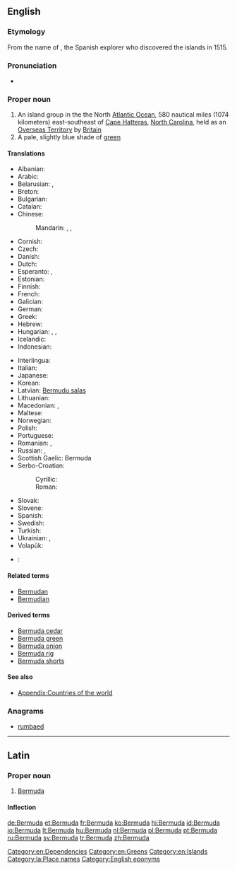 {{also|bermuda}}
==English==

===Etymology===
From the name of {{w|Juan de Bermudez}}, the Spanish explorer who discovered the islands in 1515.

===Pronunciation===
* {{IPA|/bɚˈmjuːdə/|lang=en}}

===Proper noun===
{{wikipedia}}
{{en-proper noun}}

# An island group in the the North [[Atlantic Ocean]], 580 nautical miles (1074 kilometers) east-southeast of [[Cape Hatteras]], [[North Carolina]], held as an [[Overseas Territory]] by [[Britain]]
# A pale, slightly blue shade of [[green]]
#: {{color panel|7DD8C6}}

====Translations====
{{trans-top|island group}}
* Albanian: {{t-|sq|Bermuda|xs=Albanian}}
* Arabic: {{t|ar|جزر برمودا|f|p|tr=júzur barmūda|sc=Arab}}
* Belarusian: {{t|be|Бэрмуды|f|p|tr=Bermúdy|sc=Cyrl}}, {{t|be|Бэрмудзкія выспы|f|p|tr=Bermúdzkija výspy|sc=Cyrl}}
* Breton: {{t|br|Bermuda}}
* Bulgarian: {{t|bg|Бермуда|f|tr=Bermúda|sc=Cyrl}}
* Catalan: {{t|ca|Bermudes}}
* Chinese:
*: Mandarin: {{t|zh|百慕大|tr=Bǎimùdà|sc=Hani}}, {{t|zh|百慕大群島|sc=Hani}}, {{t|zh|百慕大群岛|tr=Bǎimùdà qúndǎo|sc=Hani}}
* Cornish: {{t|kw|Bermuda}}
* Czech: {{t-|cs|Bermudy|p}}
* Danish: {{t-|da|Bermuda}}
* Dutch: {{t+|nl|Bermuda}}
* Esperanto: {{t|eo|Bermudo}}, {{t|eo|Bermudoj}}
* Estonian: {{t+|et|Bermuda}}
* Finnish: {{t-|fi|Bermuda}}
* French: {{t+|fr|Bermudes|f|p}}
* Galician: {{t|gl|Bermuda}}
* German: {{t+|de|Bermudas|p}}
* Greek: {{t|el|Βερμούδες|tr=Vermúdes}}
* Hebrew: {{t|he|ברמודה|tr=Bermuda|sc=Hebr}}
* Hungarian: {{t|hu|Bermuda}}, {{t|hu|Bermudák|p}}, {{t|hu|Bermuda-szigetek|p}}
* Icelandic: {{t|is|Bermúda}}
* Indonesian: {{t-|id|Bermuda|xs=Indonesian}}
{{trans-mid}}
* Interlingua: {{t|ia|Bermuda}}
* Italian: {{t|it|Bermuda|f|p}}
* Japanese: {{t|ja|バーミューダ|tr=Bāmyūda|sc=Jpan}}
* Korean: {{t|ko|버뮤다|tr=Beomyuda}}
* Latvian: [[Bermudu salas]]
* Lithuanian: {{t+|lt|Bermudai|xs=Lithuanian}}
* Macedonian: {{t|mk|Бермуди|f|p|tr=Bermúdi}},  {{t|mk|Бермуда|f|tr=Bermúda}}
* Maltese: {{t-|mt|Bermuda|xs=Maltese}}
* Norwegian: {{t-|no|Bermuda}}
* Polish: {{t+|pl|Bermudy|p}}
* Portuguese: {{t+|pt|Bermudas|p}}
* Romanian: {{t-|ro|Bermuda}}, {{t-|ro|Bermude|f}}
* Russian: {{t|ru|Бермуды|m|p|tr=Bermúdy|sc=Cyrl}}, {{t|ru|Бермудские острова|m|p|tr=Bermúdskije ostrová|sc=Cyrl}}
* Scottish Gaelic: Bermuda
* Serbo-Croatian:
*: Cyrillic: {{t|sh|Бермуди|p|sc=Cyrl}}
*: Roman: {{t|sh|Bermudi|p}}
* Slovak: {{t-|sk|Bermudy|p}}
* Slovene: {{t-|sl|Bermuda|f}}
* Spanish: {{t+|es|Bermudas|f|p}}
* Swedish: {{t+|sv|Bermuda}}
* Turkish: {{t+|tr|Bermuda}}
* Ukrainian: {{t|uk|Бермуди|m|p|tr=Bermúdy|sc=Cyrl}}, {{t|uk|Бермудські острови|m|p|tr=Bermúds’ki ostrový|sc=Cyrl}}
* Volapük: {{t|vo|Bärmuduäns}}
{{trans-bottom}}

{{checktrans-top}}
* {{ttbc|sh}}: {{t|sh|Bermuda|f}}
{{trans-bottom}}

====Related terms====
* [[Bermudan]]
* [[Bermudian]]

====Derived terms====
* [[Bermuda cedar]]
* [[Bermuda green]]
* [[Bermuda onion]]
* [[Bermuda rig]]
* [[Bermuda shorts]]

====See also====
* [[Appendix:Countries of the world]]

===Anagrams===
* [[rumbaed#English|rumbaed]]

[[Category:en:Dependencies]]
[[Category:en:Greens]]
[[Category:en:Islands]]

----

==Latin==
{{wikipedia|lang=la}}

===Proper noun===
{{la-proper noun|Bermuda|Bermudae|Bermudae|f|first}}

# [[#English|Bermuda]]

====Inflection====
{{la-decl-1st-loc|Bermud}}

[[Category:la:Place names]]
[[Category:English eponyms]]

[[de:Bermuda]]
[[et:Bermuda]]
[[fr:Bermuda]]
[[ko:Bermuda]]
[[hi:Bermuda]]
[[id:Bermuda]]
[[io:Bermuda]]
[[lt:Bermuda]]
[[hu:Bermuda]]
[[nl:Bermuda]]
[[pl:Bermuda]]
[[pt:Bermuda]]
[[ru:Bermuda]]
[[sv:Bermuda]]
[[tr:Bermuda]]
[[zh:Bermuda]]